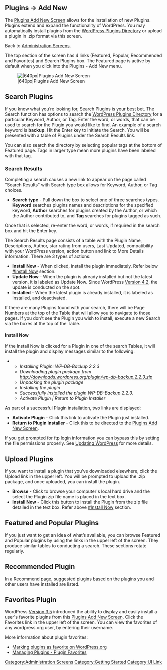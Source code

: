 {{Languages|
{{en|Plugins Add New Screen}}
{{ja|Plugins Add New SubPanel}}
{{pt-br|Sub-Painel Plugins-Adicionar Novo}}
{{zh-cn|插件 安装插件页面}}
}}

==Plugins &rarr; Add New==

The [[Plugins Add New Screen]] allows for the installation of new Plugins. Plugins extend and expand the functionality of WordPress. You may automatically install plugins from the [http://wordpress.org/plugins/ WordPress Plugins Directory] or upload a plugin in .zip format via this screen.

Back to [[Administration Screens]].

The top section of the screen has 4 links (Featured, Popular, Recommended and Favorites) and Search Plugins box. The Featured page is active by default when you click into the Plugins - Add New menu. 

[[Image:pluginadd.png||640px|Plugins Add New Screen]]

<meta name="google-site-verification" content="47ZTGXXf9gM-xsVgQzjulv1Eb1zhg-wHERsKO8V83z8" />

==Search Plugins==

If you know what you’re looking for, Search Plugins is your best bet. The Search function has options to search the [http://wordpress.org/plugins/ WordPress Plugins Directory] for a particular Keyword, Author, or Tag. Enter the word, or words, that can be used to search for the Plugin you would like to find. An example of a search keyword is '''backup'''. Hit the Enter key to initiate the Search. You will be presented with a table of Plugins under the Search Results link.

You can also search the directory by selecting popular tags at the bottom of Featured page. Tags in larger type mean more plugins have been labeled with that tag.

===Search Results===

Completing a search causes a new link to appear on the page called "Search Results" with Search type box allows for Keyword, Author, or Tag choices.
* '''Search type''' - Pull down the box to select one of three searches types. '''Keyword''' searches plugins names and descriptions for the specified keyword, '''Author''' searches for plugins created by the Author, or which the Author contributed to, and '''Tag''' searches for plugins tagged as such.

Once that is selected, re-enter the word, or words, if required in the search box and hit the Enter key.

The Search Results page consists of a table with the Plugin Name, Descriptions, Author, star rating from users, Last Updated, compatibility with your WordPress version, action button and link to More Details information. 
There are 3 types of actions:
* '''Install Now''' - When clicked, install the plugin immediately. Refer below [[#Install Now]] section.
* '''Update Now''' - When the plugin is already installed but not the latest version, it is labeled as Update Now. Since WordPress [[Version 4.2]], the update is conducted on the spot.
* '''Installed''' - When the latest plugin is already installed, it is labeled as Installed, and deactivated.

If there are many Plugins found with your search, there will be Page Numbers at the top of the Table that will allow you to navigate to those pages.  If you don't see the Plugin you wish to install, execute a new Search via the boxes at the top of the Table.

====Install Now====
If the Install Now is clicked for a Plugin in one of the search Tables, it will install the plugin and display messages similar to the following:

** ''Installing Plugin: WP-DB-Backup 2.2.3''
** ''Downloading plugin package from http://downloads.wordpress.org/plugin/wp-db-backup.2.2.3.zip''
** ''Unpacking the plugin package''
** ''Installing the plugin''
** ''Successfully installed the plugin WP-DB-Backup 2.2.3.''
** ''Activate Plugin | Return to Plugin Installer''

As part of a successful Plugin installation, two links are displayed:
* '''Activate Plugin''' - Click this link to activate the Plugin just installed.
* '''Return to Plugin Installer''' - Click this to be directed to the [[Plugins Add New Screen]].

If you get prompted for ftp login information you can bypass this by setting the file permissions properly. See [[Updating_WordPress#Automatic_Background_Updates|Updating WordPress]] for more details.

==Upload Plugins==

If you want to install a plugin that you’ve downloaded elsewhere, click the Upload link in the upper left. You will be prompted to upload the .zip package, and once uploaded, you can install the plugin.

* '''Browse''' - Click to browse your computer's local hard drive and the select the Plugin zip file name is placed in the text box. 
* '''Install Now''' - Click this button to install the Plugin from the zip file detailed in the text box. Refer above [[#Install Now]] section.

==Featured and Popular Plugins==

If you just want to get an idea of what’s available, you can browse Featured and Popular plugins by using the links in the upper left of the screen. They produce similar tables to conducting a search. These sections rotate regularly.

==Recommended Plugin==

In a Recommend page, suggested plugins based on the plugins you and other users have installed are listed.

==Favorites Plugin==

WordPress [[Version 3.5]] introduced the ability to display and easily install a user's favorite plugins from this [[Plugins Add New Screen]]. Click the Favorites link in the upper left of the screen. You can view the favorites of any wordpress.org user, by entering their username.

More information about plugin favorites:
* [http://make.wordpress.org/plugins/2012/05/19/plugin-directory-refreshed-what-it-means-for-developers/ Marking plugins as favorite on WordPress.org]
* [[Managing_Plugins#Plugin_Favorites|Managing Plugins - Plugin Favorites]]

{{Administration Screens Footer}}

[[Category:Administration Screens]]
[[Category:Getting Started]]
[[Category:UI Link]]